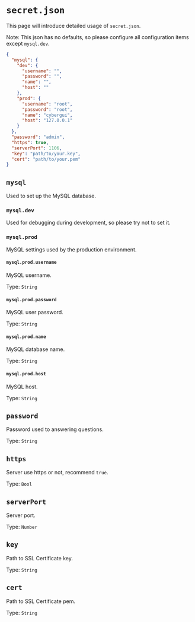 # `secret.json`

This page will introduce detailed usage of `secret.json`.

Note: This json has no defaults, so please configure all configuration items except `mysql.dev`.

```json filename="secret.json" copy
{
  "mysql": {
    "dev": {
      "username": "",
      "password": "",
      "name": "",
      "host": ""
    },
    "prod": {
      "username": "root",
      "password": "root",
      "name": "cybergui",
      "host": "127.0.0.1"
    }
  },
  "password": "admin",
  "https": true,
  "serverPort": 1106,
  "key": "path/to/your.key",
  "cert": "path/to/your.pem"
}
```

## `mysql`

Used to set up the MySQL database.

### `mysql.dev`

Used for debugging during development, so please try not to set it.

### `mysql.prod`

MySQL settings used by the production environment.

#### `mysql.prod.username`

MySQL username.

Type: `String`

#### `mysql.prod.password`

MySQL user password.

Type: `String`

#### `mysql.prod.name`

MySQL database name.

Type: `String`

#### `mysql.prod.host`

MySQL host.

Type: `String`

## `password`

Password used to answering questions.

Type: `String`

## `https`

Server use https or not, recommend `true`.

Type: `Bool`

## `serverPort`

Server port.

Type: `Number`

## `key`

Path to SSL Certificate key.

Type: `String`

## `cert`

Path to SSL Certificate pem.

Type: `String`